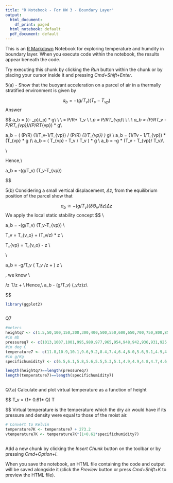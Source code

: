 ```yaml
---
title: "R Notebook - For HW 3 - Boundary Layer"
output:
  html_document:
    df_print: paged
  html_notebook: default
  pdf_document: default
---
```


This is an [R Markdown](http://rmarkdown.rstudio.com) Notebook for exploring temperature and humdity in boundary layer. When you execute code within the notebook, the results appear beneath the code. 

Try executing this chunk by clicking the *Run* button within the chunk or by placing your cursor inside it and pressing *Cmd+Shift+Enter*. 

5(a) - Show that the buoyant acceleration on a parcel of air in a thermally stratified environment is given by 

$$
a_b = -(g/T_v) (T_v-T_{vp})
$$
Answer

$$
a_b = ((\rho - \rho_p)/\rho_p) * g\\
\\
\text{Density of the environment }\\
\rho = P/R* T_v  \\ 
\text{Density of the parcel }\\
\rho_p = P/R*T_{vp}\\
\\
\\
\text{Substitute}\\
a_b = (P/R*T_v - P/R*T_{vp})/(P/R*T_{vp}) * g\\

a_b = ( (P/R)  (1/T_v-1/T_{vp}) / (P/R) *(1/T_{vp}) ) * g\\
\text { Cancel out (P/R)}\\
a_b = (1/Tv - 1/T_{vp}) * (T_{vp} * g )\\
a_b = ( T_{vp} -  T_v / T_v ) * g \\
a_b = -g * (T_v - T_{vp}/ T_v)\\

\\

Hence,\\

a_b = -(g/T_v) (T_v-T_{vp})


$$




5(b) Considering a small vertical displacement, $\Delta z$, from the equilibrium position of the parcel show that


$$
a_b \cong - (g/T_v) (\delta\Theta_v/\delta z)\Delta z
$$
We apply the local static stability concept
$$
\text{We start with} \\

a_b = -(g/T_v) (T_v-T_{vp}) \\

T_v = T_{v_o} + (\delta T_v/\delta z) * \Delta z \\

T_{vp}  = T_{v_o} - \Gamma \Delta z \\

\text{On substituting} \\

a_b = -g/T_v ( \delta T_v /\delta z + \Gamma) \Delta z \\

\text{For a nonadiabatic or diabatic atmosphere}, we know \\

\delta \Theta/\delta z
 \cong \delta T/\delta z + \Gamma \\
 Hence,\\
a_b \cong - (g/T_v) (\delta\Theta_v/\delta z)\Delta z\\

$$
```r

library(ggplot2)



```
Q7
```r

#meters
heightq7 <- c(1.5,50,100,150,200,300,400,500,550,600,650,700,750,800,850,900,1000)
#in mb
pressureq7 <- c(1013,1007,1001,995,989,977,965,954,948,942,936,931,925,919,914,908,897)
#in deg C
temperature7 <- c(11.8,10.9,10.1,9.6,9.2,8.4,7.4,6.4,6.0,5.6,5.1,4.9,4.9,4.9,5.0,5.0,4.8)
#in g/Kg
specifichumidity7 <- c(6.5,6.1,5.8,5.6,5.5,5.3,5.1,4.9,4.9,4.8,4.7,4.6,4.5,4.5,4.5,4.5,4.4)

length(heightq7)==length(pressureq7)
length(temperature7)==length(specifichumidity7)



```

Q7.a) Calculate and plot virtual temperature as a function of height

$$
T_v = (1+ 0.61*  Q) T

$$
Virtual temperature is the temperature which the dry air would have if its pressure and density were equal to those of the moist air.
```r

# Convert to Kelvin
temperature7K <- temperature7 + 273.2
vtemperature7K <- temperature7K*(1+0.61*specifichumidity7)



```

Add a new chunk by clicking the *Insert Chunk* button on the toolbar or by pressing *Cmd+Option+I*.

When you save the notebook, an HTML file containing the code and output will be saved alongside it (click the *Preview* button or press *Cmd+Shift+K* to preview the HTML file).
